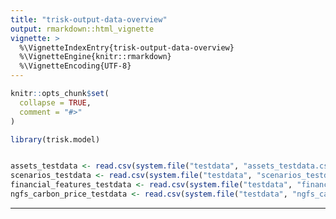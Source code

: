 ```yaml
---
title: "trisk-output-data-overview"
output: rmarkdown::html_vignette
vignette: >
  %\VignetteIndexEntry{trisk-output-data-overview}
  %\VignetteEngine{knitr::rmarkdown}
  %\VignetteEncoding{UTF-8}
---
```


```r
knitr::opts_chunk$set(
  collapse = TRUE,
  comment = "#>"
)
```


```r
library(trisk.model)


assets_testdata <- read.csv(system.file("testdata", "assets_testdata.csv", package = "trisk.model"))
scenarios_testdata <- read.csv(system.file("testdata", "scenarios_testdata.csv", package = "trisk.model"))
financial_features_testdata <- read.csv(system.file("testdata", "financial_features_testdata.csv", package = "trisk.model"))
ngfs_carbon_price_testdata <- read.csv(system.file("testdata", "ngfs_carbon_price_testdata.csv", package = "trisk.model"))

```

---